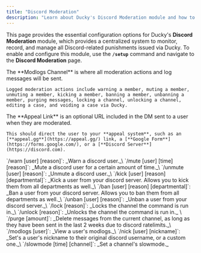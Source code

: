 ```yaml
---
title: "Discord Moderation"
description: "Learn about Ducky's Discord Moderation module and how to configure it."
---
```


This page provides the essential configuration options for Ducky's **Discord Moderation** module, which provides a centralized system to monitor, record, and manage all Discord-related punishments issued via Ducky. To enable and configure this module, use the **`/setup`** command and navigate to the **Discord Moderation** page.

<Steps>
  <Step title="Modlogs Channel" titleSize="h2">
    The **Modlogs Channel** is where all moderation actions and log messages will be sent.

    Logged moderation actions include warning a member, muting a member, unmuting a member, kicking a member, banning a member, unbanning a member, purging messages, locking a channel, unlocking a channel, editing a case, and voiding a case via Ducky.
  </Step>
  <Step title="Appeal Links" titleSize="h2">
    The **Appeal Link** is an optional URL included in the DM sent to a user when they are moderated.

    This should direct the user to your **appeal system**, such as an [**appeal.gg**](https://appeal.gg/) link, a [**Google Form**](https://forms.google.com/), or a [**Discord Server**](https://discord.com).
  </Step>
  <Step title="Commands" titleSize="h2">
    `/warn [user] [reason]`: _Warn a discord user._\
    `/mute [user] [time] [reason]`: _Mute a discord user for a certain amount of time._\
    `/unmute [user] [reason]`: _Unmute a discord user._\
    `/kick [user] [reason] [departmental]`: _Kick a user from your discord server. Allows you to kick them from all departments as well._\
    `/ban [user] [reason] [departmental]`: _Ban a user from your discord server. Allows you to ban them from all departments as well._\
    `/unban [user] [reason]`: _Unban a user from your discord server._\
    `/lock [reason]`: _Locks the channel the command is run in._\
    `/unlock [reason]`: _Unlocks the channel the command is run in._ \
    `/purge [amount]`: _Delete messages from the current channel, as long as they have been sent in the last 2 weeks due to discord ratelimits._\
    `/modlogs [user]`: _View a user's modlogs._\
    `/nick [user] [nickname]`: _Set's a user's nickname to their original discord username, or a custom one._\
    `/slowmode [time] [channel]`: _Set a channel's slowmode._
  </Step>
</Steps>